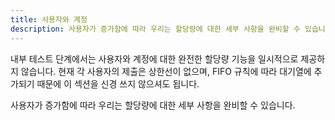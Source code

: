 ```yaml
---
title: 사용자와 계정
description: 사용자가 증가함에 따라 우리는 할당량에 대한 세부 사항을 완비할 수 있습니다.
---
```


내부 테스트 단계에서는 사용자와 계정에 대한 완전한 할당량 기능을 일시적으로 제공하지 않습니다. 현재 각 사용자의 제출은 상한선이 없으며, FIFO 규칙에 따라 대기열에 추가되기 때문에 이 섹션을 신경 쓰지 않으셔도 됩니다.

사용자가 증가함에 따라 우리는 할당량에 대한 세부 사항을 완비할 수 있습니다.

<Mermaid
  chart="
flowchart TD;
    subgraph 사용자와 플랫폼의 상호작용;
        사용자 -->|개인 신원 인증 | 플랫폼;
        사용자 --> 개인 저장 공간;
        개인 저장 공간 -->|공유 지원 | 다른 사용자;
    end;
    subgraph 사용자와 계정 관계;
        사용자 -->|소속 가능 | 계정;
        사용자 -->|기본적으로 가입 | 공용 대기열 계정;
        계정 -->|포함 | 사용자;
        공용 대기열 계정 -->|최저 우선순위 | 고우 계정;
        고우 계정 -->|고우 요구 시 생성 | 사용자;
        고우 계정 -->|공간 해제 | 다른 고우 계정;
        계정 -->|할당량 제한 설정 | 계정 저장 공간;
        계정 저장 공간 -->|추가 제한 | 사용자 할당량;
    end;
"
/>